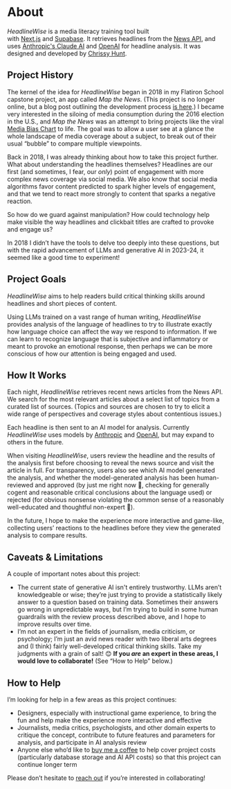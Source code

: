 # About

_HeadlineWise_ is a media literacy training tool built with [Next.js](https://nextjs.org/) and [Supabase](https://supabase.com/). It retrieves headlines from the [News API](https://newsapi.org/), and uses [Anthropic's Claude AI](https://www.anthropic.com/) and [OpenAI](https://openai.com/) for headline analysis. It was designed and developed by [Chrissy Hunt](https://chrissyhunt.com).

## Project History

The kernel of the idea for _HeadlineWise_ began in 2018 in my Flatiron School capstone project, an app called _Map the News_. (This project is no longer online, but a blog post outlining the development process [is here](https://chrissyhunt.com/blog/map-the-news).) I became very interested in the siloing of media consumption during the 2016 election in the U.S., and _Map the News_ was an attempt to bring projects like the viral [Media Bias Chart](https://www.adfontesmedia.com/) to life. The goal was to allow a user see at a glance the whole landscape of media coverage about a subject, to break out of their usual “bubble” to compare multiple viewpoints.

Back in 2018, I was already thinking about how to take this project further. What about understanding the headlines themselves? Headlines are our first (and sometimes, I fear, our _only_) point of engagement with more complex news coverage via social media. We also know that social media algorithms favor content predicted to spark higher levels of engagement, and that we tend to react more strongly to content that sparks a negative reaction.

So how do we guard against manipulation? How could technology help make visible the way headlines and clickbait titles are crafted to provoke and engage us?

In 2018 I didn’t have the tools to delve too deeply into these questions, but with the rapid advancement of LLMs and generative AI in 2023-24, it seemed like a good time to experiment!

## Project Goals

_HeadlineWise_ aims to help readers build critical thinking skills around headlines and short pieces of content.

Using LLMs trained on a vast range of human writing, _HeadlineWise_ provides analysis of the language of headlines to try to illustrate exactly how language choice can affect the way we respond to information. If we can learn to recognize language that is subjective and inflammatory or meant to provoke an emotional response, then perhaps we can be more conscious of how our attention is being engaged and used.

## How It Works

Each night, _HeadlineWise_ retrieves recent news articles from the News API. We search for the most relevant articles about a select list of topics from a curated list of sources. (Topics and sources are chosen to try to elicit a wide range of perspectives and coverage styles about contentious issues.)

Each headline is then sent to an AI model for analysis. Currently _HeadlineWise_ uses models by [Anthropic](https://www.anthropic.com/) and [OpenAI](https://openai.com/), but may expand to others in the future.

When visiting _HeadlineWise_, users review the headline and the results of the analysis first before choosing to reveal the news source and visit the article in full. For transparency, users also see which AI model generated the analysis, and whether the model-generated analysis has been human-reviewed and approved (by just me right now 👋, checking for generally cogent and reasonable critical conclusions about the language used) or rejected (for obvious nonsense violating the common sense of a reasonably well-educated and thoughtful non-expert 🫡).

In the future, I hope to make the experience more interactive and game-like, collecting users’ reactions to the headlines before they view the generated analysis to compare results.

## Caveats & Limitations

A couple of important notes about this project:

- The current state of generative AI isn't entirely trustworthy. LLMs aren’t knowledgeable or wise; they’re just trying to provide a statistically likely answer to a question based on training data. Sometimes their answers go wrong in unpredictable ways, but I’m trying to build in some human guardrails with the review process described above, and I hope to improve results over time.
- I’m not an expert in the fields of journalism, media criticism, or psychology; I’m just an avid news reader with two liberal arts degrees and (I think) fairly well-developed critical thinking skills. Take my judgments with a grain of salt! 😊 **If you _are_ an expert in these areas, I would love to collaborate!** (See “How to Help” below.)

## How to Help

I’m looking for help in a few areas as this project continues:

- Designers, especially with instructional game experience, to bring the fun and help make the experience more interactive and effective
- Journalists, media critics, psychologists, and other domain experts to critique the concept, contribute to future features and parameters for analysis, and participate in AI analysis review
- Anyone else who’d like to [buy me a coffee](https://buymeacoffee.com/chrissyhunt) to help cover project costs (particularly database storage and AI API costs) so that this project can continue longer term

Please don’t hesitate to [reach out](https://www.linkedin.com/in/chrissyhuntnyc/) if you’re interested in collaborating!
